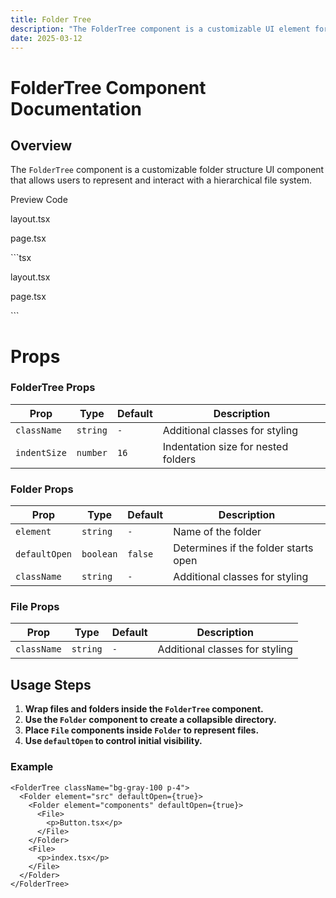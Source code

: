 ```yaml
---
title: Folder Tree
description: "The FolderTree component is a customizable UI element for displaying and interacting with hierarchical file systems. Ideal for applications needing folder structures, it allows users to create collapsible directories and organize files with ease."
date: 2025-03-12
---
```


# FolderTree Component Documentation

## Overview
The `FolderTree` component is a customizable folder structure UI component that allows users to represent and interact with a hierarchical file system.


<Tabs defaultValue="preview" size="sm" className="w-full">
  <TabsList className="grid w-full md:w-[30%] grid-cols-2">
    <Tab value="preview">Preview</Tab>
    <Tab value="code">Code</Tab>
  </TabsList>
  <TabsContent value="preview">
    <Preview >
    <FolderTree className="overflow-hidden bg-background p-2">
  <Folder element="src" defaultOpen={true}>
    <Folder element="app" defaultOpen={true}>
      <File>
        <p>layout.tsx</p>
      </File>
      <File>
        <p>page.tsx</p>
      </File>
    </Folder>
  </Folder>
</FolderTree>
    </Preview>
  </TabsContent>
  <TabsContent value="code">
  ```tsx
<FolderTree className="overflow-hidden bg-background p-2">
  <Folder element="src" defaultOpen={true}>
    <Folder element="app" defaultOpen={true}>
      <File>
        <p>layout.tsx</p>
      </File>
      <File>
        <p>page.tsx</p>
      </File>
    </Folder>
  </Folder>
</FolderTree>
```
  </TabsContent>
</Tabs>

# Props
### FolderTree Props
| Prop       | Type      | Default | Description |
|------------|----------|---------|-------------|
| `className` | `string` | `-` | Additional classes for styling |
| `indentSize` | `number` | `16` | Indentation size for nested folders |

### Folder Props
| Prop        | Type      | Default  | Description |
|-------------|----------|----------|-------------|
| `element`   | `string`  | `-` | Name of the folder |
| `defaultOpen` | `boolean` | `false` | Determines if the folder starts open |
| `className` | `string` | `-` | Additional classes for styling |

### File Props
| Prop       | Type     | Default | Description |
|------------|---------|---------|-------------|
| `className` | `string` | `-` | Additional classes for styling |

## Usage Steps
1. **Wrap files and folders inside the `FolderTree` component.**
2. **Use the `Folder` component to create a collapsible directory.**
3. **Place `File` components inside `Folder` to represent files.**
4. **Use `defaultOpen` to control initial visibility.**

### Example
```tsx
<FolderTree className="bg-gray-100 p-4">
  <Folder element="src" defaultOpen={true}>
    <Folder element="components" defaultOpen={true}>
      <File>
        <p>Button.tsx</p>
      </File>
    </Folder>
    <File>
      <p>index.tsx</p>
    </File>
  </Folder>
</FolderTree>
```

